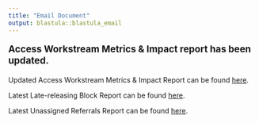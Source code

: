 ```yaml
---
title: "Email Document"
output: blastula::blastula_email
---
```



<p style="font-size:14pt; font-weight:bold">Access Workstream Metrics & Impact report has been updated.</p> 

Updated Access Workstream Metrics & Impact Report can be found [here](https://hso-rconnect.mssm.edu/content/a70cf28e-0d05-4c4c-bc9f-f54f6ea0f309).

Latest Late-releasing Block Report can be found [here](https://hso-rconnect.mssm.edu/late-releasing-blocks/).

Latest Unassigned Referrals Report can be found [here](https://hso-rconnect.mssm.edu/unassigned-report/).
 